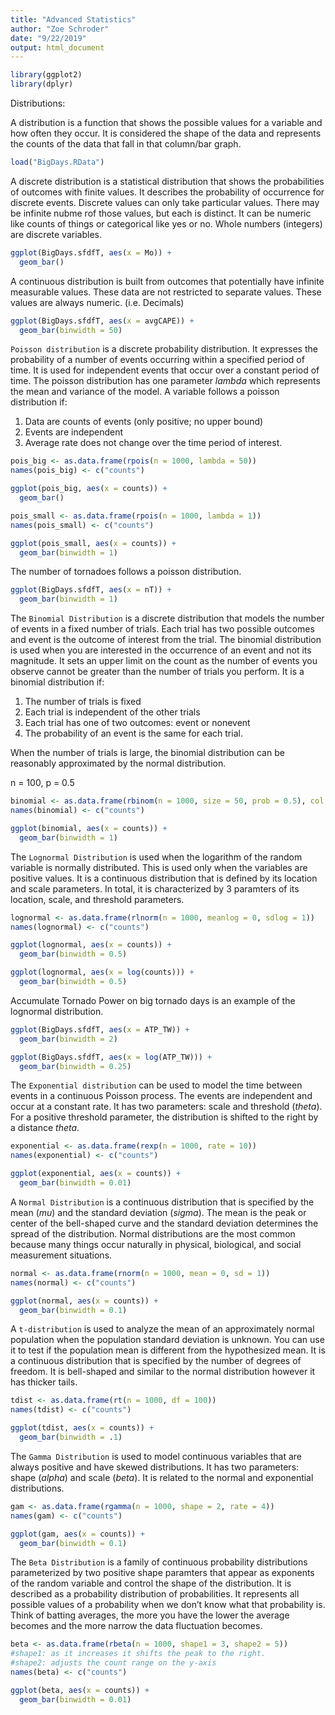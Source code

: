 ```yaml
---
title: "Advanced Statistics"
author: "Zoe Schroder"
date: "9/22/2019"
output: html_document
---
```


```r
library(ggplot2)
library(dplyr)
```


Distributions: 

A distribution is a function that shows the possible values for a variable and how often they occur. It is considered the shape of the data and represents the counts of the data that fall in that column/bar graph.  

```r
load("BigDays.RData")
```

A discrete distribution is a statistical distribution that shows the probabilities of outcomes with finite values. It describes the probability of occurrence for discrete events. Discrete values can only take particular values. There may be infinite nubme rof those values, but each is distinct. It can be numeric like counts of things or categorical like yes or no. Whole numbers (integers) are discrete variables.  

```r
ggplot(BigDays.sfdfT, aes(x = Mo)) +
  geom_bar()
```

A continuous distribution is built from outcomes that potentially have infinite measurable values. These data are not restricted to separate values. These values are always numeric. (i.e. Decimals)

```r
ggplot(BigDays.sfdfT, aes(x = avgCAPE)) +
  geom_bar(binwidth = 50)
```

`Poisson distribution` is a discrete probability distribution. It expresses the probability of a number of events occurring within a specified period of time. It is used for independent events that occur over a constant period of time. The poisson distribution has one parameter $lambda$ which represents the mean and variance of the model. A variable follows a poisson distribution if: 

1. Data are counts of events (only positive; no upper bound)
2. Events are independent
3. Average rate does not change over the time period of interest. 

```r
pois_big <- as.data.frame(rpois(n = 1000, lambda = 50))
names(pois_big) <- c("counts")

ggplot(pois_big, aes(x = counts)) +
  geom_bar()

pois_small <- as.data.frame(rpois(n = 1000, lambda = 1))
names(pois_small) <- c("counts")

ggplot(pois_small, aes(x = counts)) +
  geom_bar(binwidth = 1)
```


The number of tornadoes follows a poisson distribution. 
```r
ggplot(BigDays.sfdfT, aes(x = nT)) +
  geom_bar(binwidth = 1)
```

The `Binomial Distribution` is a discrete distribution that models the number of events in a fixed number of trials. Each trial has two possible outcomes and event is the outcome of interest from the trial. The binomial distribution is used when you are interested in the occurrence of an event and not its magnitude. It sets an upper limit on the count as the number of events you observe cannot be greater than the number of trials you perform. It is a binomial distribution if: 

1. The number of trials is fixed
2. Each trial is independent of the other trials
3. Each trial has one of two outcomes: event or nonevent
4. The probability of an event is the same for each trial. 

When the number of trials is large, the binomial distribution can be reasonably approximated by the normal distribution. 

n = 100, p = 0.5

```r
binomial <- as.data.frame(rbinom(n = 1000, size = 50, prob = 0.5), col.names = count)
names(binomial) <- c("counts")

ggplot(binomial, aes(x = counts)) +
  geom_bar(binwidth = 1)
```

The `Lognormal Distribution` is used when the logarithm of the random variable is normally distributed. This is used only when the variables are positive values. It is a continuous distribution that is defined by its location and scale parameters. In total, it is characterized by 3 paramters of its location, scale, and threshold parameters. 

```r
lognormal <- as.data.frame(rlnorm(n = 1000, meanlog = 0, sdlog = 1))
names(lognormal) <- c("counts")

ggplot(lognormal, aes(x = counts)) +
  geom_bar(binwidth = 0.5)

ggplot(lognormal, aes(x = log(counts))) +
  geom_bar(binwidth = 0.5)
```


Accumulate Tornado Power on big tornado days is an example of the lognormal distribution. 
```r
ggplot(BigDays.sfdfT, aes(x = ATP_TW)) +
  geom_bar(binwidth = 2)

ggplot(BigDays.sfdfT, aes(x = log(ATP_TW))) +
  geom_bar(binwidth = 0.25)
```

The `Exponential distribution` can be used to model the time between events in a continuous Poisson process. The events are independent and occur at a constant rate. It has two parameters: scale and threshold ($theta$). For a positive threshold parameter, the distribution is shifted to the right by a distance $theta$. 

```r
exponential <- as.data.frame(rexp(n = 1000, rate = 10))
names(exponential) <- c("counts")

ggplot(exponential, aes(x = counts)) +
  geom_bar(binwidth = 0.01)
```

A `Normal Distribution` is a continuous distribution that is specified by the mean ($mu$) and the standard deviation ($sigma$). The mean is the peak or center of the bell-shaped curve and the standard deviation determines the spread of the distribution. Normal distributions are the most common because many things occur naturally in physical, biological, and social measurement situations. 

```r
normal <- as.data.frame(rnorm(n = 1000, mean = 0, sd = 1))
names(normal) <- c("counts")

ggplot(normal, aes(x = counts)) +
  geom_bar(binwidth = 0.1)

```

A `t-distribution` is used to analyze the mean of an approximately normal population when the population standard deviation is unknown. You can use it to test if the population mean is different from the hypothesized mean. It is a  continuous distribution that is specified by the number of degrees of freedom. It is bell-shaped and similar to the normal distribution however it has thicker tails. 

```r
tdist <- as.data.frame(rt(n = 1000, df = 100))
names(tdist) <- c("counts")

ggplot(tdist, aes(x = counts)) +
  geom_bar(binwidth = .1)

```

The `Gamma Distribution` is used to model continuous variables that are always positive and have skewed distributions. It has two parameters: shape ($alpha$) and scale ($beta$). It is related to the normal and exponential distributions. 

```r
gam <- as.data.frame(rgamma(n = 1000, shape = 2, rate = 4))
names(gam) <- c("counts")

ggplot(gam, aes(x = counts)) +
  geom_bar(binwidth = 0.1)
```

The `Beta Distribution` is a family of continuous probability distributions parameterized by two positive shape paramters that appear as exponents of the random variable and control the shape of the distribution. It is described as a probability distribution of probabilities. It represents all possible values of a probability when we don't know what that probability is. Think of batting averages, the more you have the lower the average becomes and the more narrow the data fluctuation becomes. 

```r
beta <- as.data.frame(rbeta(n = 1000, shape1 = 3, shape2 = 5))
#shape1: as it increases it shifts the peak to the right. 
#shape2: adjusts the count range on the y-axis
names(beta) <- c("counts")

ggplot(beta, aes(x = counts)) +
  geom_bar(binwidth = 0.01)
```








